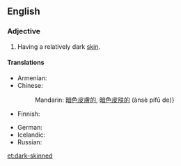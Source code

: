 ==English==

===Adjective===
{{en-adj|head=[[dark]]-[[skinned]]}}

# Having a relatively dark [[skin]].

====Translations====
{{trans-top|having dark skin}}
* Armenian: {{t-|hy|թուխ|tr=t’ux}}
* Chinese:
*: Mandarin: [[暗色]][[皮膚]][[的]], [[暗色]][[皮肤]][[的]] (ànsè pífū de)}
* Finnish: {{t-|fi|tummaihoinen}}
{{trans-mid}}
* German: {{t|de|dunkelhäutig}}
* Icelandic: {{t|is|hörundsdökkur}}
* Russian: {{t|ru|темнокожий|tr=temnokóžij|sc=Cyrl}}
{{trans-bottom}}

[[et:dark-skinned]]